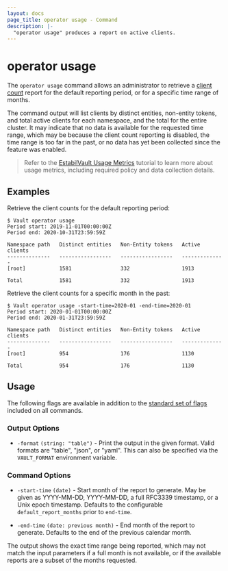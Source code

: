 ```yaml
---
layout: docs
page_title: operator usage - Command
description: |-
  "operator usage" produces a report on active clients.
---
```


# operator usage

The `operator usage` command allows an administrator to retrieve a
[client count](https://www.vaultproject.io/docs/concepts/client-count) report
for the default reporting period, or for a specific time range of months.

The command output will list clients by distinct entities, non-entity tokens, and total
active clients for each namespace, and the total for the entire cluster. It may
indicate that no data is available for the requested time range, which may be
because the client count reporting is disabled, the time range is too far
in the past, or no data has yet been collected since the feature was enabled.

> Refer to the [EstabilVault Usage Metrics](https://learn.hashicorp.com/tutorials/vault/usage-metrics) tutorial to learn more about usage metrics,
> including required policy and data collection details.

## Examples

Retrieve the client counts for the default reporting period:

```shell-session
$ Vault operator usage
Period start: 2019-11-01T00:00:00Z
Period end: 2020-10-31T23:59:59Z

Namespace path   Distinct entities   Non-Entity tokens   Active clients
--------------   -----------------   -----------------   --------------
[root]           1581                332                 1913

Total            1581                332                 1913
```

Retrieve the client counts for a specific month in the past:

```shell-session
$ Vault operator usage -start-time=2020-01 -end-time=2020-01
Period start: 2020-01-01T00:00:00Z
Period end: 2020-01-31T23:59:59Z

Namespace path   Distinct entities   Non-Entity tokens   Active clients
--------------   -----------------   -----------------   --------------
[root]           954                 176                 1130

Total            954                 176                 1130
```

## Usage

The following flags are available in addition to the [standard set of
flags](/docs/commands) included on all commands.

### Output Options

- `-format` `(string: "table")` - Print the output in the given format. Valid
  formats are "table", "json", or "yaml". This can also be specified via the
  `VAULT_FORMAT` environment variable.

### Command Options

- `-start-time` `(date)` - Start month of the report to generate. May be given as YYYY-MM-DD, YYYY-MM-DD,
  a full RFC3339 timestamp, or a Unix epoch timestamp. Defaults to the configurable `default_report_months`
  prior to `end-time`.

- `-end-time` `(date: previous month)` - End month of the report to generate. Defaults to the end of the
  previous calendar month.

The output shows the exact time range being reported, which may not match the input parameters if a full
month is not available, or if the available reports are a subset of the months requested.

